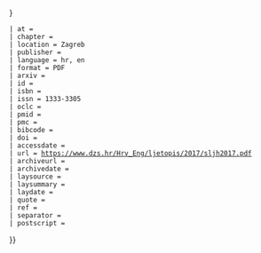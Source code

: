 {{cite book
 | author = {{{author|}}}
 | editor-last = 
 | editor-first = 
 | editor-link =
 | date = December 2017
 | title = Statistical Yearbook of the Republic of Croatia 2017
 | trans-title = 
 | series = 
 | volume = 
 | issue =
 | pages = {{{page|{{{pages|}}}}}}
 | at =
 | chapter = {{{chapter|}}}
 | location = Zagreb
 | publisher = {{le|克罗地亚统计局|Croatian Bureau of Statistics|Croatian Bureau of Statistics}}
 | language = hr, en
 | format = PDF
 | arxiv =
 | id =
 | isbn =
 | issn = 1333-3305
 | oclc =
 | pmid =
 | pmc =
 | bibcode =
 | doi =
 | accessdate = {{{accessdate|2018-05-23}}}
 | url = https://www.dzs.hr/Hrv_Eng/ljetopis/2017/sljh2017.pdf
 | archiveurl =
 | archivedate =
 | laysource =
 | laysummary =
 | laydate =
 | quote =
 | ref = {{{ref|}}}
 | separator =
 | postscript =
}}<noinclude>
{{documentation}}
</noinclude>